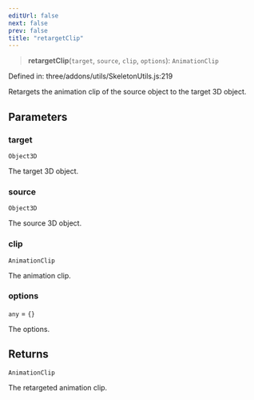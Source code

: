 ```yaml
---
editUrl: false
next: false
prev: false
title: "retargetClip"
---
```


> **retargetClip**(`target`, `source`, `clip`, `options`): `AnimationClip`

Defined in: three/addons/utils/SkeletonUtils.js:219

Retargets the animation clip of the source object to the
target 3D object.

## Parameters

### target

`Object3D`

The target 3D object.

### source

`Object3D`

The source 3D object.

### clip

`AnimationClip`

The animation clip.

### options

`any` = `{}`

The options.

## Returns

`AnimationClip`

The retargeted animation clip.
